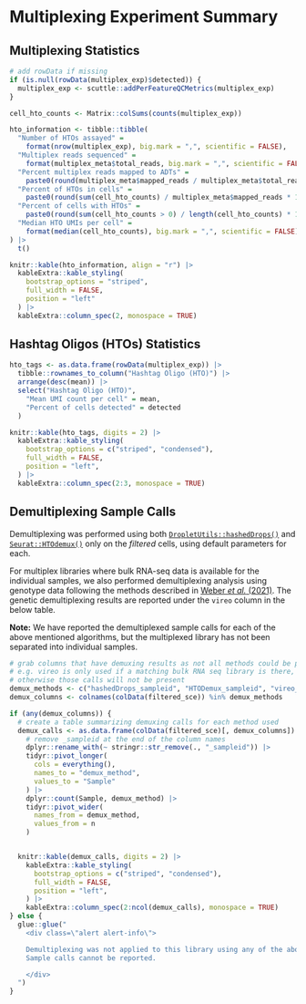 # Multiplexing Experiment Summary

## Multiplexing Statistics

```r
# add rowData if missing
if (is.null(rowData(multiplex_exp)$detected)) {
  multiplex_exp <- scuttle::addPerFeatureQCMetrics(multiplex_exp)
}

cell_hto_counts <- Matrix::colSums(counts(multiplex_exp))

hto_information <- tibble::tibble(
  "Number of HTOs assayed" =
    format(nrow(multiplex_exp), big.mark = ",", scientific = FALSE),
  "Multiplex reads sequenced" =
    format(multiplex_meta$total_reads, big.mark = ",", scientific = FALSE),
  "Percent multiplex reads mapped to ADTs" =
    paste0(round(multiplex_meta$mapped_reads / multiplex_meta$total_reads * 100, digits = 2), "%"),
  "Percent of HTOs in cells" =
    paste0(round(sum(cell_hto_counts) / multiplex_meta$mapped_reads * 100, digits = 2), "%"),
  "Percent of cells with HTOs" =
    paste0(round(sum(cell_hto_counts > 0) / length(cell_hto_counts) * 100, digits = 2), "%"),
  "Median HTO UMIs per cell" =
    format(median(cell_hto_counts), big.mark = ",", scientific = FALSE)
) |>
  t()

knitr::kable(hto_information, align = "r") |>
  kableExtra::kable_styling(
    bootstrap_options = "striped",
    full_width = FALSE,
    position = "left"
  ) |>
  kableExtra::column_spec(2, monospace = TRUE)
```

## Hashtag Oligos (HTOs) Statistics

```r
hto_tags <- as.data.frame(rowData(multiplex_exp)) |>
  tibble::rownames_to_column("Hashtag Oligo (HTO)") |>
  arrange(desc(mean)) |>
  select("Hashtag Oligo (HTO)",
    "Mean UMI count per cell" = mean,
    "Percent of cells detected" = detected
  )

knitr::kable(hto_tags, digits = 2) |>
  kableExtra::kable_styling(
    bootstrap_options = c("striped", "condensed"),
    full_width = FALSE,
    position = "left",
  ) |>
  kableExtra::column_spec(2:3, monospace = TRUE)
```

## Demultiplexing Sample Calls

Demultiplexing was performed using both [`DropletUtils::hashedDrops()`](https://rdrr.io/github/MarioniLab/DropletUtils/man/hashedDrops.html) and [`Seurat::HTOdemux()`](https://rdrr.io/github/satijalab/seurat/man/HTODemux.html) only on the _filtered_ cells, using default parameters for each.

For multiplex libraries where bulk RNA-seq data is available for the individual samples, we also performed demultiplexing analysis using genotype data following the methods described in [Weber _et al._ (2021)](https://doi.org/10.1093/gigascience/giab062).
The genetic demultiplexing results are reported under the `vireo` column in the below table.

**Note:** We have reported the demultiplexed sample calls for each of the above mentioned algorithms, but the multiplexed library has not been separated into individual samples.

```r
# grab columns that have demuxing results as not all methods could be present
# e.g. vireo is only used if a matching bulk RNA seq library is there,
# otherwise those calls will not be present
demux_methods <- c("hashedDrops_sampleid", "HTODemux_sampleid", "vireo_sampleid")
demux_columns <- colnames(colData(filtered_sce)) %in% demux_methods

if (any(demux_columns)) {
  # create a table summarizing demuxing calls for each method used
  demux_calls <- as.data.frame(colData(filtered_sce)[, demux_columns]) |>
    # remove _sampleid at the end of the column names
    dplyr::rename_with(~ stringr::str_remove(., "_sampleid")) |>
    tidyr::pivot_longer(
      cols = everything(),
      names_to = "demux_method",
      values_to = "Sample"
    ) |>
    dplyr::count(Sample, demux_method) |>
    tidyr::pivot_wider(
      names_from = demux_method,
      values_from = n
    )


  knitr::kable(demux_calls, digits = 2) |>
    kableExtra::kable_styling(
      bootstrap_options = c("striped", "condensed"),
      full_width = FALSE,
      position = "left",
    ) |>
    kableExtra::column_spec(2:ncol(demux_calls), monospace = TRUE)
} else {
  glue::glue("
    <div class=\"alert alert-info\">

    Demultiplexing was not applied to this library using any of the above mentioned methods.
    Sample calls cannot be reported.

    </div>
  ")
}
```



